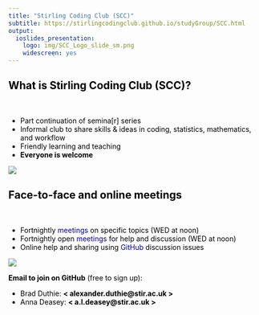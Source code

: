 ```yaml
---
title: "Stirling Coding Club (SCC)"
subtitle: https://stirlingcodingclub.github.io/studyGroup/SCC.html
output:
  ioslides_presentation:
    logo: img/SCC_Logo_slide_sm.png
    widescreen: yes
---
```


<style type="text/css">
body p {
  color: #000000;
}
ul {
  color: black;
}
ol {
  color: black;
}
a {
    color: darkblue;
    text-decoration: none
}
.fifty {
   font-size: 50%;
   }
.seventy {
   font-size: 70%;
   }
slides > slide.backdrop {
  background: none !important;
  background-color: white !important;
}
slides > slide.title-slide hgroup h1 {
  color: black;
}
slides > slide.title-slide p {
  color: black;
}
slides > slide.light > hgroup h2 {
  color: black;
}
slides > slide.light > hgroup h1 {
  color: black;
}
ul {
  color: black;
}
ol {
  color: black;
}
p {
  color: black
}
h1, h2, h3, h4, h5, h6, h7, h8, p {
    color: black;
}
.checkbox-inline, .radio-inline {
    margin-right: 90px;
}
.forceBreak { -webkit-column-break-after: always; break-after: column; }
</style>

## What is Stirling Coding Club (SCC)?

<br>

<div class="columns-2">

- Part continuation of semina[r] series
- Informal club to share skills & ideas in coding, statistics, mathematics, and workflow
- Friendly learning and teaching 
- **Everyone is welcome**

<p class="forceBreak"></p>

![](img/SCC_Logo_slide_sm.png)

</div>

## Face-to-face and online meetings

<br> 

<div class="columns-2">

- Fortnightly [meetings](https://stirlingcodingclub.github.io/studyGroup/) on specific topics (WED at noon)
- Fortnightly open [meetings](https://stirlingcodingclub.github.io/studyGroup/) for help and discussion (WED at noon)
- Online help and sharing using [GitHub](https://github.com/StirlingCodingClub) discussion issues

<p class="forceBreak"></p>

![](img/SCC_Logo_slide_sm.png)

</div>


**Email to join on GitHub** (free to sign up):

- Brad Duthie: **< alexander.duthie@stir.ac.uk >** 
- Anna Deasey: **< a.l.deasey@stir.ac.uk >**

